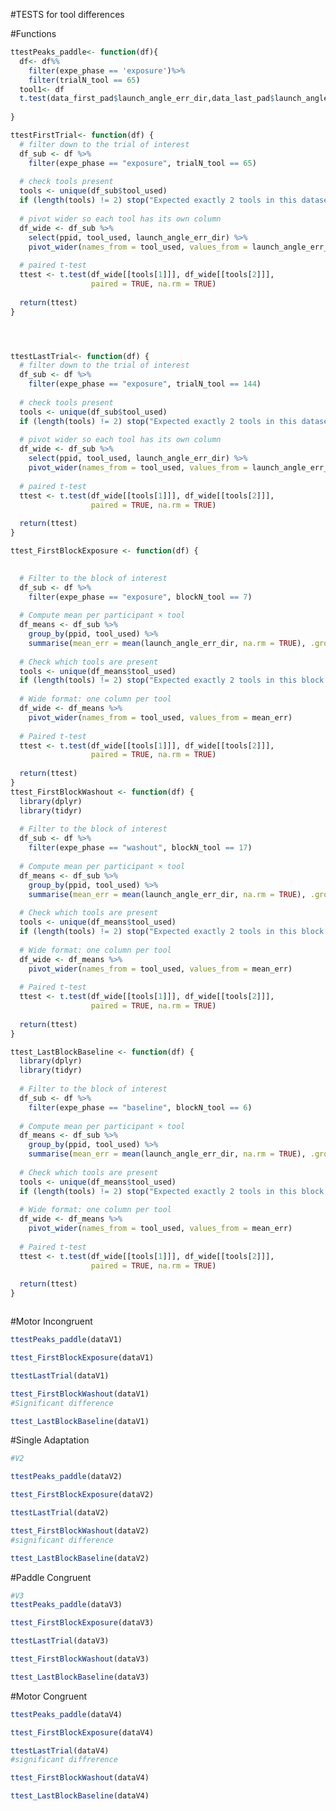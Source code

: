 #TESTS for tool differences

#Functions




```r
ttestPeaks_paddle<- function(df){
  df<- df%%
    filter(expe_phase == 'exposure')%>%
    filter(trialN_tool == 65)
  tool1<- df
  t.test(data_first_pad$launch_angle_err_dir,data_last_pad$launch_angle_err_dir, na.rm = TRUE, paired =TRUE)
  
}
```



```r
ttestFirstTrial<- function(df) {
  # filter down to the trial of interest
  df_sub <- df %>%
    filter(expe_phase == "exposure", trialN_tool == 65)
  
  # check tools present
  tools <- unique(df_sub$tool_used)
  if (length(tools) != 2) stop("Expected exactly 2 tools in this dataset")
  
  # pivot wider so each tool has its own column
  df_wide <- df_sub %>%
    select(ppid, tool_used, launch_angle_err_dir) %>%
    pivot_wider(names_from = tool_used, values_from = launch_angle_err_dir)
  
  # paired t-test
  ttest <- t.test(df_wide[[tools[1]]], df_wide[[tools[2]]],
                  paired = TRUE, na.rm = TRUE)
  
  return(ttest)
}




ttestLastTrial<- function(df) {
  # filter down to the trial of interest
  df_sub <- df %>%
    filter(expe_phase == "exposure", trialN_tool == 144)
  
  # check tools present
  tools <- unique(df_sub$tool_used)
  if (length(tools) != 2) stop("Expected exactly 2 tools in this dataset")
  
  # pivot wider so each tool has its own column
  df_wide <- df_sub %>%
    select(ppid, tool_used, launch_angle_err_dir) %>%
    pivot_wider(names_from = tool_used, values_from = launch_angle_err_dir)
  
  # paired t-test
  ttest <- t.test(df_wide[[tools[1]]], df_wide[[tools[2]]],
                  paired = TRUE, na.rm = TRUE)
  
  return(ttest)
}

ttest_FirstBlockExposure <- function(df) {

  
  # Filter to the block of interest
  df_sub <- df %>%
    filter(expe_phase == "exposure", blockN_tool == 7)
  
  # Compute mean per participant × tool
  df_means <- df_sub %>%
    group_by(ppid, tool_used) %>%
    summarise(mean_err = mean(launch_angle_err_dir, na.rm = TRUE), .groups = "drop")
  
  # Check which tools are present
  tools <- unique(df_means$tool_used)
  if (length(tools) != 2) stop("Expected exactly 2 tools in this block.")
  
  # Wide format: one column per tool
  df_wide <- df_means %>%
    pivot_wider(names_from = tool_used, values_from = mean_err)
  
  # Paired t-test
  ttest <- t.test(df_wide[[tools[1]]], df_wide[[tools[2]]],
                  paired = TRUE, na.rm = TRUE)
  
  return(ttest)
}
ttest_FirstBlockWashout <- function(df) {
  library(dplyr)
  library(tidyr)
  
  # Filter to the block of interest
  df_sub <- df %>%
    filter(expe_phase == "washout", blockN_tool == 17)
  
  # Compute mean per participant × tool
  df_means <- df_sub %>%
    group_by(ppid, tool_used) %>%
    summarise(mean_err = mean(launch_angle_err_dir, na.rm = TRUE), .groups = "drop")
  
  # Check which tools are present
  tools <- unique(df_means$tool_used)
  if (length(tools) != 2) stop("Expected exactly 2 tools in this block.")
  
  # Wide format: one column per tool
  df_wide <- df_means %>%
    pivot_wider(names_from = tool_used, values_from = mean_err)
  
  # Paired t-test
  ttest <- t.test(df_wide[[tools[1]]], df_wide[[tools[2]]],
                  paired = TRUE, na.rm = TRUE)
  
  return(ttest)
}

ttest_LastBlockBaseline <- function(df) {
  library(dplyr)
  library(tidyr)
  
  # Filter to the block of interest
  df_sub <- df %>%
    filter(expe_phase == "baseline", blockN_tool == 6)
  
  # Compute mean per participant × tool
  df_means <- df_sub %>%
    group_by(ppid, tool_used) %>%
    summarise(mean_err = mean(launch_angle_err_dir, na.rm = TRUE), .groups = "drop")
  
  # Check which tools are present
  tools <- unique(df_means$tool_used)
  if (length(tools) != 2) stop("Expected exactly 2 tools in this block.")
  
  # Wide format: one column per tool
  df_wide <- df_means %>%
    pivot_wider(names_from = tool_used, values_from = mean_err)
  
  # Paired t-test
  ttest <- t.test(df_wide[[tools[1]]], df_wide[[tools[2]]],
                  paired = TRUE, na.rm = TRUE)
  
  return(ttest)
}



```




#Motor Incongruent
```r

ttestPeaks_paddle(dataV1)

ttest_FirstBlockExposure(dataV1)

ttestLastTrial(dataV1)

ttest_FirstBlockWashout(dataV1)
#Significant difference

ttest_LastBlockBaseline(dataV1)
```

#Single Adaptation
```r
#V2

ttestPeaks_paddle(dataV2)

ttest_FirstBlockExposure(dataV2)

ttestLastTrial(dataV2)

ttest_FirstBlockWashout(dataV2)
#significant difference

ttest_LastBlockBaseline(dataV2)

```

#Paddle Congruent
```r

#V3
ttestPeaks_paddle(dataV3)

ttest_FirstBlockExposure(dataV3)

ttestLastTrial(dataV3)

ttest_FirstBlockWashout(dataV3)

ttest_LastBlockBaseline(dataV3)

```

#Motor Congruent
```r


ttestPeaks_paddle(dataV4)

ttest_FirstBlockExposure(dataV4)

ttestLastTrial(dataV4)
#significant diffrerence 

ttest_FirstBlockWashout(dataV4)

ttest_LastBlockBaseline(dataV4)
```


